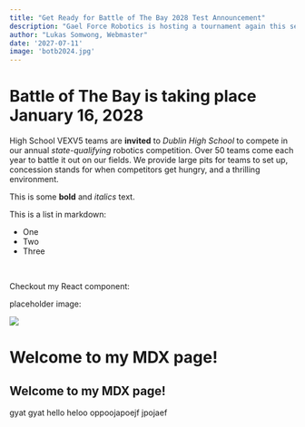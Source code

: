 ```yaml
---
title: "Get Ready for Battle of The Bay 2028 Test Announcement"
description: "Gael Force Robotics is hosting a tournament again this season, but with a twist!"
author: "Lukas Somwong, Webmaster"
date: '2027-07-11'
image: 'botb2024.jpg'
---
```


# Battle of The Bay is taking place January 16, 2028

High School VEXV5 teams are **invited** to _Dublin High School_ to compete in our annual _state-qualifying_ robotics competition. Over 50 teams come
each year to battle it out on our fields. We provide large pits for teams to set up, concession stands for when competitors get hungry, and a thrilling
environment.

This is some **bold** and _italics_ text.

This is a list in markdown:

- One
- Two
- Three

<br />

Checkout my React component:

placeholder image:

<Image src="/atikshsize.jpg" />

# Welcome to my MDX page!

## Welcome to my MDX page!

gyat gyat hello heloo oppoojapoejf jpojaef